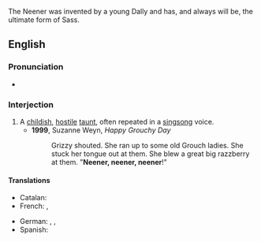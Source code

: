 The Neener was invented by a young Dally and has, and always will be, the ultimate form of Sass.

==English==

===Pronunciation===
* {{audio|en-us-neener.ogg|Audio (US)|lang=en}}

===Interjection===
{{en-interj}}

# A [[childish]], [[hostile]] [[taunt]], often repeated in a [[singsong]] voice.
#* '''1999''', Suzanne Weyn, ''Happy Grouchy Day''
#*: Grizzy shouted. She ran up to some old Grouch ladies. She stuck her tongue out at them. She blew a great big razzberry at them. "'''Neener, neener, neener'''!"

====Translations====
{{trans-top|a hostile taunt}}
* Catalan: {{t|ca|elis elis}}
* French: {{t|fr|lalalalère}}, {{t+|fr|na}}
{{trans-mid}}
* German: {{t+|de|ätsch}}, {{t|de|ätsch-bätsch}}, {{t|de|ätschi-bätsch}}
* Spanish: {{t|es|lero lero}}
{{trans-bottom}}